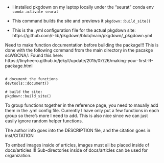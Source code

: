 
* I installed pkgdown on my laptop locally under the "seurat" conda env
`conda activate seurat`

* This command builds the site and previews it
`pkgdown::build_site()`

* This is the .yml configuration file for the actual pkgdown site:
https://github.com/r-lib/pkgdown/blob/main/pkgdown/_pkgdown.yml


Need to make function documentation before building the package!!!
This is done with the following command from the main directory in the pacakge scWGCNA/:
Found this here: https://tinyheero.github.io/jekyll/update/2015/07/26/making-your-first-R-package.html
```

# document the functions
devtools::document()

# build the site:
pkgdown::build_site()

```

To group functions together in the reference page, you need to maually add them
in the .yml config file. Currently I have only put a few functions in each group
so there's more I need to add. This is also nice since we can just easily ignore
random helper functions.


The author info goes into the DESCRIPTION file, and the citation goes in inst/CITATION


To embed images inside of articles, images must all be placed inside of docs/articles !!! Sub-directories inside of docs/articles can be used for organization.

